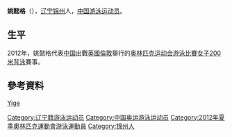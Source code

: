 {{noteTA|G1=Aquatics}}
{{Infobox Swimmer
| swimmername    = 姚懿格
| image          = 
| imagesize      = 
| caption        = 
| fullname       =   
| nationality    = {{PRC}}
| strokes        = [[仰泳|仰泳]]
| club           = 
| collegeteam    = 
| birth_date      = {{birth_date_and_age|1996|4|30}}<ref name="伦敦奥运">{{cite web|title=2012伦敦奥运会中国体育代表团成员名录 - 姚懿格|url=http://2012teamchina.olympic.cn/index.php/personview/persons/15952|language=zh-hans|accessdate=2012-07-18|archive-date=2012-07-31|archive-url=https://web.archive.org/web/20120731194329/http://2012teamchina.olympic.cn/index.php/personview/persons/15952|dead-url=no}}</ref>
| birth_place     = {{CHN}}[[辽宁省|辽宁省]][[锦州市|锦州市]]
| height         = {{height|m=1.84}}<ref name="伦敦奥运"/>
| weight         = {{weight|kg=62}}<ref name="伦敦奥运"/> 
| medaltemplates =
{{MedalSport|女子[[游泳|游泳]]}}
{{MedalCountry | {{CHN}} }}
}}
'''姚懿格'''（{{bd|1996年|4月30日|catIdx=Yao Yige}}），[[辽宁|辽宁]][[锦州|锦州]]人，[[中国|中国]][[游泳|游泳]][[运动员|运动员]]。

==生平==
2012年，姚懿格代表[[2012年夏季奥林匹克运动会中国代表团|中国]]出戰[[英國|英國]][[倫敦|倫敦]]舉行的[[2012年夏季奥林匹克运动会|奥林匹克运动会]][[2012年夏季奧林匹克運動會游泳比賽|游泳比賽]][[2012年夏季奧林匹克運動會女子200米背泳比賽|女子200米背泳]]賽事。

==參考資料==
{{Reflist}}

{{2012 China Olympic Swimming Team}}
{{DEFAULTSORT:Yao Yige}}
[[Category:辽宁籍游泳运动员|Category:辽宁籍游泳运动员]]
[[Category:中国奥运游泳运动员|Category:中国奥运游泳运动员]]
[[Category:2012年夏季奧林匹克運動會游泳運動員|Category:2012年夏季奧林匹克運動會游泳運動員]]
[[Category:锦州人|Category:锦州人]]
[[category:姚姓|Yige]]